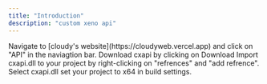 ```yaml
---
title: "Introduction"
description: "custom xeno api"
---
```


<Steps>
  <Step title="Step 1">
    Navigate to [cloudy's website](https://cloudyweb.vercel.app) and click on "API" in the naviagtion bar.
  </Step>

  <Step title="Step 2">
    Download cxapi by clicking on Download
  </Step>

  <Step title="Step 3">
    Import cxapi.dll to your project by right-clicking on "refrences" and "add refrence".
  </Step>

  <Step title="Step 4">
    Select cxapi.dll
  </Step>

  <Step title="Step 5">
    set your project to x64 in build settings.
  </Step>
</Steps>